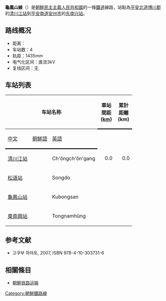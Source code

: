 '''龜鳳山線'''（{{kor|名=北|諺=구봉산선|漢=龜鳳山線|羅=Kubongsan sŏn|f=y}}）是[[朝鮮民主主義人民共和國|朝鮮民主主義人民共和國]]的一條[[鐵道|鐵道]]線路，站點為[[平安北道|平安北道]][[博川郡|博川郡]]的[[清川江站|清川江站]]到[[平安南道|平安南道]][[安州市|安州市]]的[[东南兴站|东南兴站]]。

==路线概况==
*距离：
*车站数：4
*轨距：1435mm
*电气化区间：直流3kV
*复线区间：无

==车站列表==
{| class="wikitable"
|-
!colspan=3|车站名称
!style="width: 2.5em; border-bottom:solid 3px;" rowspan=2|車站間距 ([[km|km]])
!style="width: 2.5em; border-bottom:solid 3px;" rowspan=2|累計距離 (km)
!style="border-bottom:solid 3px;" rowspan=2|連接路線
!style="border-bottom:solid 3px;" rowspan=2|所在地
|-
!style="border-bottom:solid 3px;"|[[中文|中文]]
!style="border-bottom:solid 3px;"|[[朝鮮語|朝鮮語]]
!style="border-bottom:solid 3px;"|[[英語|英語]]
|-
|[[清川江站|清川江站]]
|{{Lang|ko|청천강역}}
|Ch'ŏngch'ŏn'gang
|style="text-align: right;"|0.0
|style="text-align: right;"|0.0
|[[平義線|平義線]]
|[[平安北道|平安北道]][[博川郡|博川郡]]
|-
|[[松道站|松道站]]
|{{Lang|ko|송도역}}
|Songdo
|style="text-align: right;"| 
|style="text-align: right;"| 
|[[南興線|南興線]]
|rowspan="3" style="text-align: center;"|[[平安南道|平安南道]][[安州市|安州市]]
|-
|[[龜鳳山站|龜鳳山站]]
|{{Lang|ko|구봉산역}}
|Kubongsan
|style="text-align: right;"| 
|style="text-align: right;"| 
|[[清火力線|清火力線]]
|-
|[[東南興站|東南興站]]
|{{Lang|ko|동남흥역}}
|Tongnamhŭng
|style="text-align: right;"| 
|style="text-align: right;"| 
| 
|}

==参考文献==
* 고쿠부 하야토{{lang|ja|(国分隼人), 《将軍様の鉄道 北朝鮮鉄道事情》, 新潮社}}, 2007, ISBN 978-4-10-303731-6

==相關條目==
* [[朝鮮铁路运输|朝鮮铁路运输]]

{{朝鮮鐵路線}}

[[Category:朝鮮鐵路線|Category:朝鮮鐵路線]]